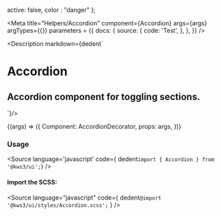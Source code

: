 
  active: false,
  color : "danger"
};

<Meta
  title="Helpers/Accordion"
  component={Accordion}
  args={args}
  argTypes={{}}
  parameters = {{
      docs: {
        source: {
          code: '<Accordion><AccordionItem color="success" active={true}  header="Title">Test</AccordionItem></Accordion>',
        },
      },
    }}
/>

<Description markdown={dedent`
# Accordion
## Accordion component for toggling sections.
`}/>

<Canvas>
  <Story
  name="Accordion"
  args={args}
  >
  {(args) => ({
    Component: AccordionDecorator,
    props: args,        
  })}
  </Story>
</Canvas>

<ArgsTable story="Accordion" />

### Usage
<Source
  language='javascript'
  code={ dedent`import { Accordion } from '@kws3/ui';`}
/>

#### Import the SCSS:
<Source
  language="javascript"
  code={
    dedent`@import '@kws3/ui/styles/Accordion.scss';`
  }
/>
